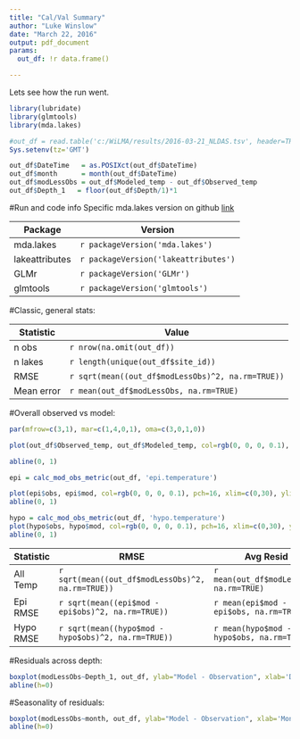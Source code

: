 ```yaml
---
title: "Cal/Val Summary"
author: "Luke Winslow"
date: "March 22, 2016"
output: pdf_document
params:
  out_df: !r data.frame()

---
```


Lets see how the run went. 



```r
library(lubridate)
library(glmtools)
library(mda.lakes)

#out_df = read.table('c:/WiLMA/results/2016-03-21_NLDAS.tsv', header=TRUE, sep='\t', as.is=TRUE)
Sys.setenv(tz='GMT')

out_df$DateTime   = as.POSIXct(out_df$DateTime)
out_df$month      = month(out_df$DateTime)
out_df$modLessObs = out_df$Modeled_temp - out_df$Observed_temp
out_df$Depth_1   = floor(out_df$Depth/1)*1


```

#Run and code info
Specific mda.lakes version on github [link](`r paste0('https://github.com/USGS-R/mda.lakes/tree/', system('git rev-parse HEAD', intern = TRUE))`)

Package | Version
--------|-------
mda.lakes      | `r packageVersion('mda.lakes')`
lakeattributes | `r packageVersion('lakeattributes')`
GLMr           | `r packageVersion('GLMr')`
glmtools       | `r packageVersion('glmtools')`


#Classic, general stats:

Statistic | Value
----------|-------
n obs     | `r nrow(na.omit(out_df)) `
n lakes   | `r length(unique(out_df$site_id)) `
RMSE      | `r sqrt(mean((out_df$modLessObs)^2, na.rm=TRUE)) `
Mean error| `r mean(out_df$modLessObs, na.rm=TRUE)`





\newpage
#Overall observed vs model:
```r

par(mfrow=c(3,1), mar=c(1,4,0,1), oma=c(3,0,1,0))

plot(out_df$Observed_temp, out_df$Modeled_temp, col=rgb(0, 0, 0, 0.1), pch=16, xlim=c(0,30), ylim=c(0,30), xaxt='n', ylab='Modeled Temp')

abline(0, 1)

epi = calc_mod_obs_metric(out_df, 'epi.temperature')

plot(epi$obs, epi$mod, col=rgb(0, 0, 0, 0.1), pch=16, xlim=c(0,30), ylim=c(0,30), ylab='Modeled Epi', xaxt='n')
abline(0, 1)

hypo = calc_mod_obs_metric(out_df, 'hypo.temperature')
plot(hypo$obs, hypo$mod, col=rgb(0, 0, 0, 0.1), pch=16, xlim=c(0,30), ylim=c(0,30), ylab='Modeled Hypo', xlab='Observed')
abline(0, 1)

```

Statistic | RMSE  | Avg Resid
----------|-------|------
All Temp  | `r sqrt(mean((out_df$modLessObs)^2, na.rm=TRUE)) ` | `r mean(out_df$modLessObs, na.rm=TRUE)`
Epi RMSE  | `r sqrt(mean((epi$mod - epi$obs)^2, na.rm=TRUE))` | `r mean(epi$mod - epi$obs, na.rm=TRUE)` 
Hypo RMSE | `r sqrt(mean((hypo$mod - hypo$obs)^2, na.rm=TRUE))` | `r mean(hypo$mod - hypo$obs, na.rm=TRUE)`


\newpage
#Residuals across depth:

```r
boxplot(modLessObs~Depth_1, out_df, ylab="Model - Observation", xlab='Depth (m)', ylim=c(-10, 10))
abline(h=0)
```

\newpage
#Seasonality of residuals:

```r
boxplot(modLessObs~month, out_df, ylab="Model - Observation", xlab='Month', ylim=c(-10, 10))
abline(h=0)

```




